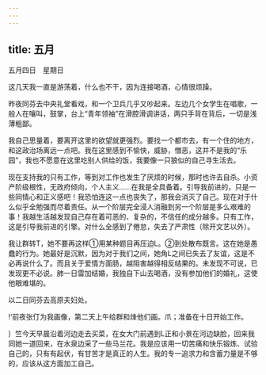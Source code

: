 ```yaml
---
---
---
```

title: 五月
---





五月四日　星期日


这几天我一直是游荡着，什么也不干，因为连接喝酒，心情很烦躁。

昨夜同芬去中央礼堂看戏，和一个卫兵几乎又吵起来。左边几个女学生在唱歌，一般人在嚷叫，鼓掌，台上“青年领袖”在滑腔滑调讲话，两只手背在背后，一切是浅薄粗鄙。

我自己思量着，要离开这里的欲望就更强烈。要找一个都市去，有一个住的地方，和这政治场离远一点吧。我在这里感到不愉快，威胁，憎恶，这并不是我的“乐园”，我也不愿意在这里吃别人供给的饭，我要像一只狼似的自己寻生活去。

现在支持我的只有工作，等到对工作也发生了厌烦的时候，那时也许去自杀。小资产阶级根性，无政府倾向，个人主义……在我是全具备着。引导我前进的，只是一些同情心和正义感吧！我恐怕连这一点也丧失了，那我会消灭了自己。现在对于什么似乎全勉强而尽着责任。从一个阶层完全浸人消融到另一个阶层是多么艰难的事！我越生活越发现自己存在着可恶的、复杂的，不信任的成分越多。只有工作，这是引导我前进的引擎。对什么全感到了倦怠，失去了严肃性（除开文艺以外）。

我让群转T，她不要再这样①用某种题目再压迫L。②到处散布既言。这在她是愚蠢的行为。她最好是沉默，因为对于我们之间，她角L之间已失去了友谊，这是不必再说什么了。而且关于爱情方面肠，越阻害越得相反结果的。未发现不可说，已发现更不必说。肺一日雷加结婚，我独自下山去喝酒，没有参加他们的婚礼，这使他眼难堪的。

以二日同芬去高原夫妇处。

!‘前夜张仃为我画像，第二天上午给群和烽他们画。爪；准备在十日开始工作。

｝竺今天早晨沿着河边走去买菜，在女大门前遇到L正和小景在河边缺脸，回来我同她一道回来，在水泉边采了一些马兰花。我是应该用一切苦痛和快乐锻炼、试验自己的，只有有起伏，有甘苦才是真正的人生。我的专一追求力和含蓄力量是不够的，应该从这方面加工自己。